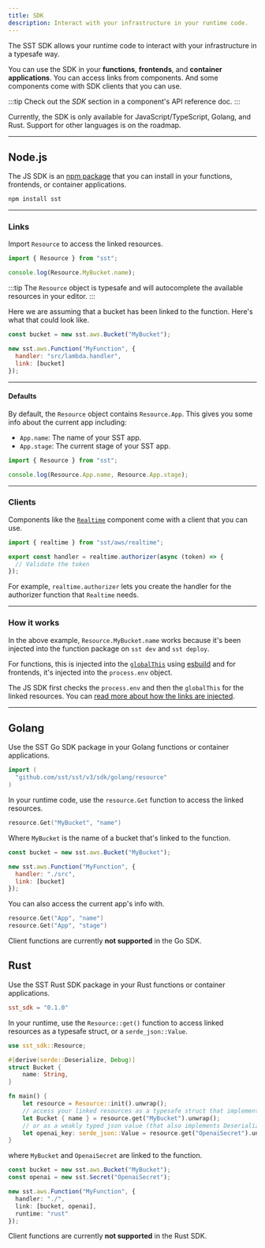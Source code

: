 ```yaml
---
title: SDK
description: Interact with your infrastructure in your runtime code.
---
```


The SST SDK allows your runtime code to interact with your infrastructure in a typesafe way.

You can use the SDK in your **functions**, **frontends**, and **container applications**. You can access links from components. And some components come with SDK clients that you can use.

:::tip
Check out the _SDK_ section in a component's API reference doc.
:::

Currently, the SDK is only available for JavaScript/TypeScript, Golang, and Rust. Support for other languages is on the roadmap.

---

## Node.js

The JS SDK is an [npm package](https://www.npmjs.com/package/sst) that you can install in your functions, frontends, or container applications.

```bash
npm install sst
```

---

### Links

Import `Resource` to access the linked resources.

```js title="src/lambda.ts"
import { Resource } from "sst";

console.log(Resource.MyBucket.name);
```

:::tip
The `Resource` object is typesafe and will autocomplete the available resources in your editor.
:::

Here we are assuming that a bucket has been linked to the function. Here's what that could look like.

```js title="sst.config.ts" {5}
const bucket = new sst.aws.Bucket("MyBucket");

new sst.aws.Function("MyFunction", {
  handler: "src/lambda.handler",
  link: [bucket]
});
```

---

#### Defaults

By default, the `Resource` object contains `Resource.App`. This gives you some info about the current app including:

- `App.name`: The name of your SST app.
- `App.stage`: The current stage of your SST app.

```ts title="src/lambda.ts"
import { Resource } from "sst";

console.log(Resource.App.name, Resource.App.stage);
```

---

### Clients

Components like the [`Realtime`](/docs/component/aws/realtime/) component come with a client that you can use.

```ts title="src/lambda.ts"
import { realtime } from "sst/aws/realtime";

export const handler = realtime.authorizer(async (token) => {
  // Validate the token
});
```

For example, `realtime.authorizer` lets you create the handler for the authorizer function that `Realtime` needs.

---

### How it works

In the above example, `Resource.MyBucket.name` works because it's been injected into the function package on `sst dev` and `sst deploy`.

For functions, this is injected into the [`globalThis`](https://developer.mozilla.org/en-US/docs/Web/JavaScript/Reference/Global_Objects/globalThis) using [esbuild](https://esbuild.github.io/) and for frontends, it's injected into the `process.env` object.

The JS SDK first checks the `process.env` and then the `globalThis` for the linked resources. You can [read more about how the links are injected](/docs/linking/#injecting-links).

---

## Golang

Use the SST Go SDK package in your Golang functions or container applications.

```go title="src/main.go"
import (
  "github.com/sst/sst/v3/sdk/golang/resource"
)
```

In your runtime code, use the `resource.Get` function to access the linked resources.

```go title="src/main.go"
resource.Get("MyBucket", "name")
```

Where `MyBucket` is the name of a bucket that's linked to the function.

```js title="sst.config.ts" {5}
const bucket = new sst.aws.Bucket("MyBucket");

new sst.aws.Function("MyFunction", {
  handler: "./src",
  link: [bucket]
});
```

You can also access the current app's info with.

```go title="src/main.go"
resource.Get("App", "name")
resource.Get("App", "stage")
```

Client functions are currently **not supported** in the Go SDK.

## Rust

Use the SST Rust SDK package in your Rust functions or container applications.

```toml title="Cargo.toml"
sst_sdk = "0.1.0"
```

In your runtime, use the `Resource::get()` function to access linked resources as a typesafe struct, or a `serde_json::Value`.

```rust title="main.rs"
use sst_sdk::Resource;

#[derive(serde::Deserialize, Debug)]
struct Bucket {
    name: String,
}

fn main() {
    let resource = Resource::init().unwrap();
    // access your linked resources as a typesafe struct that implements Deserialize
    let Bucket { name } = resource.get("MyBucket").unwrap();
    // or as a weakly typed json value (that also implements Deserialize)
    let openai_key: serde_json::Value = resource.get("OpenaiSecret").unwrap();
}
```

where `MyBucket` and `OpenaiSecret` are linked to the function.

```ts title="sst.config.ts"
const bucket = new sst.aws.Bucket("MyBucket");
const openai = new sst.Secret("OpenaiSecret");

new sst.aws.Function("MyFunction", {
  handler: "./",
  link: [bucket, openai],
  runtime: "rust"
});
```

Client functions are currently **not supported** in the Rust SDK.
